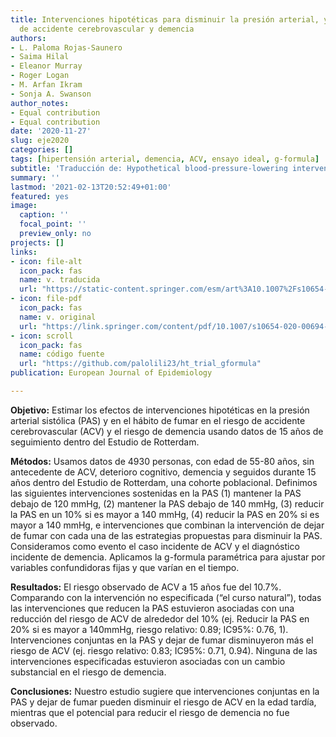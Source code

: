 ```yaml
---
title: Intervenciones hipotéticas para disminuir la presión arterial, y el riesgo
  de accidente cerebrovascular y demencia
authors: 
- L. Paloma Rojas-Saunero
- Saima Hilal
- Eleanor Murray
- Roger Logan
- M. Arfan Ikram
- Sonja A. Swanson
author_notes:
- Equal contribution
- Equal contribution
date: '2020-11-27'
slug: eje2020
categories: []
tags: [hipertensión arterial, demencia, ACV, ensayo ideal, g-formula]
subtitle: 'Traducción de: Hypothetical blood-pressure-lowering interventions and risk of stroke and dementia.'
summary: ''
lastmod: '2021-02-13T20:52:49+01:00'
featured: yes
image:
  caption: ''
  focal_point: ''
  preview_only: no
projects: []
links:
- icon: file-alt
  icon_pack: fas
  name: v. traducida
  url: "https://static-content.springer.com/esm/art%3A10.1007%2Fs10654-020-00694-5/MediaObjects/10654_2020_694_MOESM2_ESM.pdf"
- icon: file-pdf
  icon_pack: fas
  name: v. original
  url: "https://link.springer.com/content/pdf/10.1007/s10654-020-00694-5.pdf"
- icon: scroll
  icon_pack: fas
  name: código fuente
  url: "https://github.com/palolili23/ht_trial_gformula"
publication: European Journal of Epidemiology

---
```


**Objetivo:** Estimar los efectos de intervenciones hipotéticas en la presión arterial sistólica (PAS) y en el hábito de fumar en el riesgo de accidente cerebrovascular (ACV) y el riesgo de demencia usando datos de 15 años de
seguimiento dentro del Estudio de Rotterdam.

**Métodos:** Usamos datos de 4930 personas, con edad de 55-80 años, sin antecedente de ACV, deterioro cognitivo, demencia y seguidos durante 15 años dentro del Estudio de Rotterdam, una cohorte poblacional. Definimos las siguientes intervenciones sostenidas en la PAS (1) mantener la PAS debajo de 120 mmHg, (2) mantener la PAS debajo de 140 mmHg, (3) reducir la PAS en un 10% si es mayor a 140 mmHg, (4) reducir la PAS en 20% si es mayor a 140 mmHg, e intervenciones que combinan la intervención de dejar de fumar con cada una de las estrategias propuestas para disminuir la PAS. Consideramos como evento el caso incidente de ACV y el diagnóstico incidente de demencia. Aplicamos la g-formula paramétrica para ajustar por variables confundidoras fijas y que varían en el tiempo.

**Resultados:** El riesgo observado de ACV a 15 años fue del 10.7%. Comparando con la intervención no especificada (“el curso natural”), todas las intervenciones que reducen la PAS estuvieron asociadas con una reducción del riesgo de ACV de alrededor del 10% (ej. Reducir la PAS en 20% si es mayor a 140mmHg, riesgo relativo: 0.89; IC95%: 0.76, 1). Intervenciones conjuntas en la PAS y dejar de fumar disminuyeron más el riesgo de ACV (ej. riesgo relativo: 0.83; IC95%: 0.71, 0.94). Ninguna de las intervenciones especificadas estuvieron
asociadas con un cambio substancial en el riesgo de demencia. 

**Conclusiones:** Nuestro estudio sugiere que intervenciones conjuntas en la PAS y dejar de fumar pueden disminuir el riesgo de ACV en la edad tardía, mientras que el potencial para reducir el riesgo de demencia no fue
observado.
